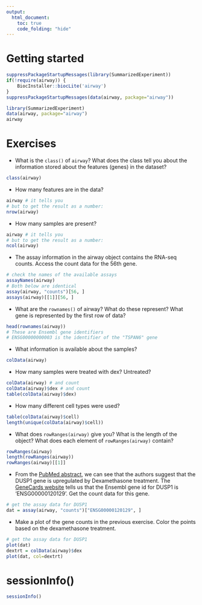 ```yaml
---
output: 
  html_document:
    toc: true
    code_folding: "hide"
---
```


# Getting started

```r
suppressPackageStartupMessages(library(SummarizedExperiment))
if(!require(airway)) {
    BiocInstaller::biocLite('airway')
}
suppressPackageStartupMessages(data(airway, package="airway"))
```

```r
library(SummarizedExperiment)
data(airway, package="airway")
airway
```

# Exercises

- What is the `class()` of `airway`? What does the class tell you about the information 
stored about the features (genes) in the dataset?

```r
class(airway)
```

- How many features are in the data?

```r
airway # it tells you
# but to get the result as a number:
nrow(airway)
```

- How many samples are present?

```r
airway # it tells you
# but to get the result as a number:
ncol(airway)
```

- The assay information in the airway object contains the RNA-seq counts. Access the count data for the 
56th gene. 

```r
# check the names of the available assays
assayNames(airway)
# Both below are identical
assay(airway, "counts")[56, ]
assays(airway)[[1]][56, ]
```

- What are the `rownames()` of airway? What do these represent? What gene is represented by the first row
of data? 

```r
head(rownames(airway))
# These are Ensembl gene identifiers
# ENSG00000000003 is the identifier of the "TSPAN6" gene
```

- What information is available about the samples? 

```r
colData(airway)
```

- How many samples were treated with dex? Untreated? 

```r
colData(airway) # and count
colData(airway)$dex # and count
table(colData(airway)$dex)
```

- How many different cell types were used?

```r
table(colData(airway)$cell)
length(unique(colData(airway)$cell))
```

- What does `rowRanges(airway)` give you? What is the length of the object? What does each element of
`rowRanges(airway)` contain? 

```r
rowRanges(airway)
length(rowRanges(airway))
rowRanges(airway)[[1]]
```

- From the [PubMed abstract](https://www.ncbi.nlm.nih.gov/pubmed/24926665), we can see that the authors
suggest that the DUSP1 gene is upregulated by Dexamethasone treatment. The [GeneCards website](https://www.genecards.org/cgi-bin/carddisp.pl?gene=DUSP1&keywords=DUSP1) tells us that the 
Ensembl gene id for DUSP1 is 'ENSG00000120129'. Get the count data for this gene.

```r
# get the assay data for DUSP1
dat = assay(airway, "counts")["ENSG00000120129", ]
```

- Make a plot of the gene counts in the previous exercise. Color the points based on the dexamethasone treatment.

```r
# get the assay data for DUSP1
plot(dat)
dextrt = colData(airway)$dex
plot(dat, col=dextrt)
```

# sessionInfo()

```r
sessionInfo()
```
